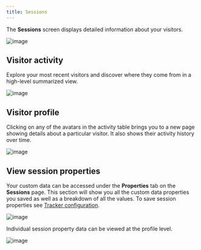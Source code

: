 ```yaml
---
title: Sessions
---
```


The **Sessions** screen displays detailed information about your visitors.

![image](/images/docs/v2/sessions-chart.png)

## Visitor activity

Explore your most recent visitors and discover where they come from in a high-level summarized view.

![image](/images/docs/v2/sessions-activity.png)

## Visitor profile

Clicking on any of the avatars in the activity table brings you to a new page showing details about a particular visitor. It also shows their activity history over time.

![image](/images/docs/v2/sessions-profile.png)

## View session properties

Your custom data can be accessed under the **Properties** tab on the **Sessions** page.
This section will show you all the custom data properties you saved as well as a breakdown of all the values.
To save session properties see [Tracker configuration](/docs/tracker-functions#session-data).

![image](/images/docs/v2/sessions-properties.png)

Individual session property data can be viewed at the profile level.

![image](/images/docs/v2/sessions-activity-properties.png)
